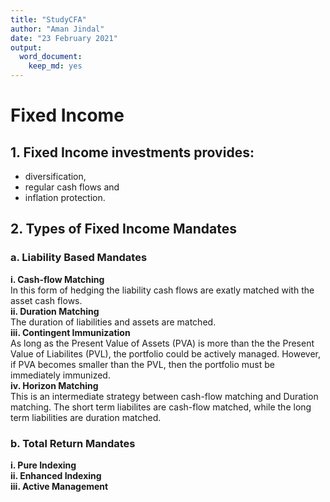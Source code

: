 ```yaml
---
title: "StudyCFA"
author: "Aman Jindal"
date: "23 February 2021"
output: 
  word_document: 
    keep_md: yes
---
```


# Fixed Income

## 1. Fixed Income investments provides:
- diversification,
- regular cash flows and 
- inflation protection.

## 2. Types of Fixed Income Mandates

### a. Liability Based Mandates

**i. Cash-flow Matching**<br>
  In this form of hedging the liability cash flows are exatly matched with the asset cash flows.<br />
**ii. Duration Matching**<br> 
  The duration of liabilities and assets are matched.<br> 
**iii. Contingent Immunization**<br>
  As long as the Present Value of Assets (PVA) is more than the the Present Value of Liabilites (PVL), the portfolio could         be actively managed. However, if PVA becomes smaller than the PVL, then the portfolio must be immediately immunized.<br>
  **iv. Horizon Matching**<br>
  This is an intermediate strategy between cash-flow matching and Duration matching. The short term liabilites are                 cash-flow matched, while the long term liabilities are duration matched.<br>

### b. Total Return Mandates

**i. Pure Indexing**<br>
**ii. Enhanced Indexing**<br>
**iii. Active Management**<br>
        

            
    
    
    
    
    
    